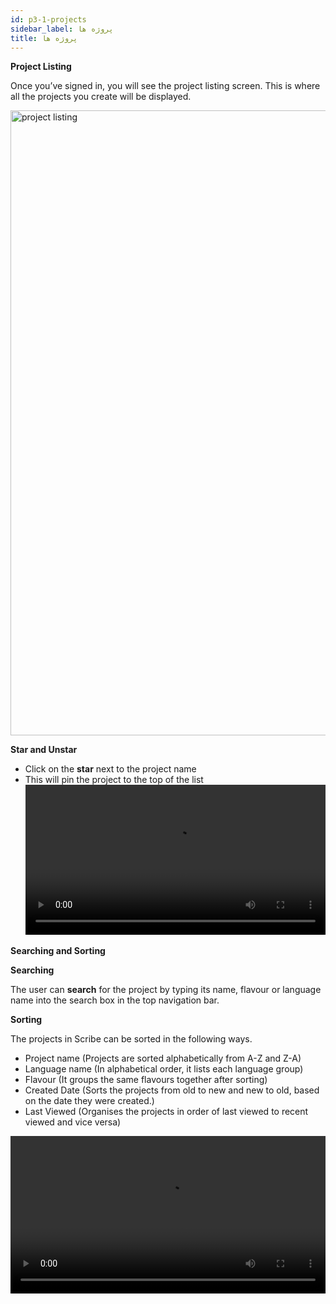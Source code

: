 ```yaml
---
id: p3-1-projects
sidebar_label: پروژه ها
title: پروژه ها
---
```


**Project Listing**

Once you’ve signed in, you will see the project listing screen. This is where all the projects you create will be displayed. 

<img src="/AutographaV2-1-0/project-listing.png"  width="1000px" alt="project listing"/>

**Star and Unstar**

- Click on the **star** next to the project name			 
- This will pin the project to the top of the list
  <video controls src="/assets/staring-project.mov" width="100%" type="video/mov"/>

**Searching and Sorting**

**Searching**

The user can **search** for the project by typing its name, flavour or language name  into the search box in the top navigation bar.

**Sorting**

The projects in Scribe can be sorted in the following ways.

- Project name (Projects are sorted alphabetically from A-Z and Z-A)
- Language name (In alphabetical order, it lists each language group)
- Flavour (It groups the same flavours together after sorting)
- Created Date (Sorts the projects from old to new and new to old, based on the date they were created.)
- Last Viewed (Organises the projects in order of last viewed to recent viewed and vice versa)

<video controls src="/assets/serachsort.mov" width="100%" type="video/mov"/>
